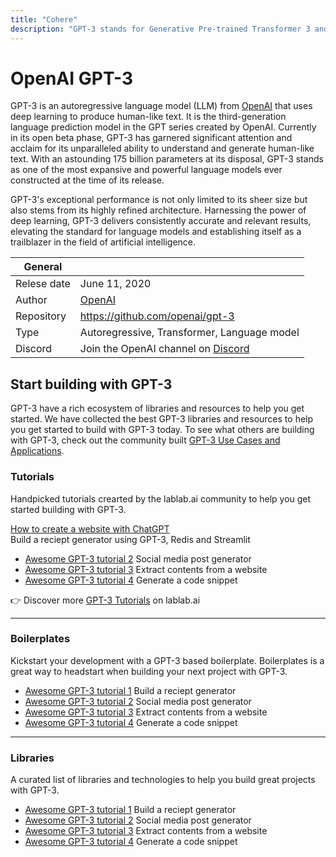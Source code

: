 ```yaml
---
title: "Cohere"
description: "GPT-3 stands for Generative Pre-trained Transformer 3 and it is an autoregressive language model that uses deep learning to produce human-like text. It is the third-generation language prediction model in the GPT-n series created by OpenAI. GPT-3 is currently in open beta."
---
```


# OpenAI GPT-3
GPT-3 is an autoregressive language model (LLM) from [OpenAI](https://lablab.ai/tech/openai/) that uses deep learning to produce human-like text. It is the third-generation language prediction model in the GPT series created by OpenAI. Currently in its open beta phase, GPT-3 has garnered significant attention and acclaim for its unparalleled ability to understand and generate human-like text. With an astounding 175 billion parameters at its disposal, GPT-3 stands as one of the most expansive and powerful language models ever constructed at the time of its release.

GPT-3's exceptional performance is not only limited to its sheer size but also stems from its highly refined architecture. Harnessing the power of deep learning, GPT-3 delivers consistently accurate and relevant results, elevating the standard for language models and establishing itself as a trailblazer in the field of artificial intelligence.

| General  |  |
| --- | --- |
| Relese date |  June 11, 2020 |
| Author | [OpenAI](https://lablab.ai/tech/openai/)  |
| Repository | https://github.com/openai/gpt-3 |
| Type | Autoregressive, Transformer, Language model |
| Discord | Join the OpenAI channel on [Discord](https://discord.gg/7nQsGTy) |




## Start building with GPT-3
GPT-3 have a rich ecosystem of libraries and resources to help you get started. We have collected the best GPT-3 libraries and resources to help you get started to build with GPT-3 today. To see what others are building with GPT-3, check out the community built [GPT-3 Use Cases and Applications](/apps/tech/gpt3).

### Tutorials
Handpicked tutorials crearted by the lablab.ai community to help you get started building with GPT-3.

[How to create a website with ChatGPT](https://lablab.ai/t/chatgpt-tutorial-how-to-create-a-website-with-chatgpt)     
Build a reciept generator using GPT-3, Redis and Streamlit 
* [Awesome GPT-3 tutorial 2](###) Social media post generator
* [Awesome GPT-3 tutorial 3](###) Extract contents from a website
* [Awesome GPT-3 tutorial 4](###) Generate a code snippet


👉 Discover more [GPT-3 Tutorials](https://lablab.ai/t/gpt-3) on lablab.ai

---

### Boilerplates
Kickstart your development with a GPT-3 based boilerplate. Boilerplates is a great way to headstart when building your next project with GPT-3.

* [Awesome GPT-3 tutorial 1](###) Build a reciept generator 
* [Awesome GPT-3 tutorial 2](###) Social media post generator
* [Awesome GPT-3 tutorial 3](###) Extract contents from a website
* [Awesome GPT-3 tutorial 4](###) Generate a code snippet

---

### Libraries
A curated list of libraries and technologies to help you build great projects with GPT-3.

* [Awesome GPT-3 tutorial 1](###) Build a reciept generator 
* [Awesome GPT-3 tutorial 2](###) Social media post generator
* [Awesome GPT-3 tutorial 3](###) Extract contents from a website
* [Awesome GPT-3 tutorial 4](###) Generate a code snippet







